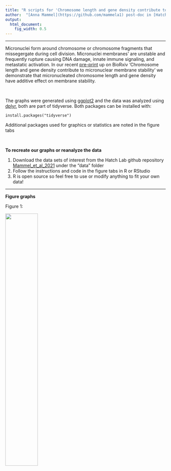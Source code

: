 ```yaml
---
title: "R scripts for 'Chromosome length and gene density contribute to micronuclear membrane stability'"
author:  "[Anna Mammel](https://github.com/mammela1) post-doc in [Hatch Lab](https://research.fredhutch.org/hatch-lab/en/lab-members.html), 6/4/21"
output:
  html_document:
    fig_width: 0.5
---
```


----

Micronuclei form around chromosome or chromosome fragments that missegergate during cell division. Micronuclei membranes' are unstable and frequently rupture causing DNA damage, innate immune signaling, and metastatic activation. In our recent [pre-print](https://www.biorxiv.org/content/10.1101/2021.05.12.443914v1) up on BioRxiv 'Chromosome length and gene density contribute to micronuclear membrane stability' we demonstrate that micronucleated chromosome length and gene density have additive effect on membrane stability. 

<br>

The graphs were generated using [ggplot2](https://ggplot2.tidyverse.org/) and the data was analyzed using [dplyr](https://dplyr.tidyverse.org/), both are part of tidyverse. Both packages can be installed with:

```
install.packages("tidyverse")
```

Additional packages used for graphics or statistics are noted in the figure tabs

<br>

**To recreate our graphs or reanalyze the data**
 
 1. Download the data sets of interest from the Hatch Lab github repository [Mammel_et_al_2021](https://github.com/hatch-lab/Mammel_etal_2021) under the "data" folder
 2. Follow the instructions and code in the figure tabs in R or RStudio
 3. R is open source so feel free to use or modify anything to fit your own data!

----

**Figure graphs**

Figure 1:

![](data/RPE1_24hr_rupture_R_V1.png){width=45%}
